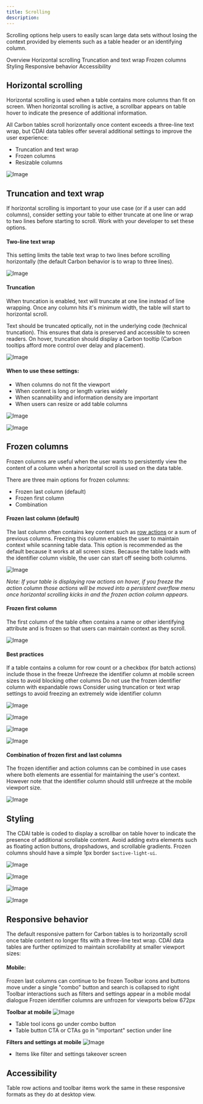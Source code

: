 ```yaml
---
title: Scrolling
description: 
---
```


<PageDescription>

Scrolling options help users to easily scan large data sets without losing the context provided by elements such as a table header or an identifying column.

</PageDescription>

<AnchorLinks>
   <AnchorLink>Overview</AnchorLink>
   <AnchorLink>Horizontal scrolling</AnchorLink>
   <AnchorLink>Truncation and text wrap</AnchorLink>
   <AnchorLink>Frozen columns</AnchorLink>
   <AnchorLink>Styling</AnchorLink>
   <AnchorLink>Responsive behavior</AnchorLink>
   <AnchorLink>Accessibility </AnchorLink>
</AnchorLinks>


## Horizontal scrolling

Horizontal scrolling is used when a table contains more columns than fit on screen. When horizontal scrolling is active, a scrollbar appears on table hover to indicate the presence of additional information. 

All Carbon tables scroll horizontally once content exceeds a three-line text wrap, but CDAI data tables offer several additional settings to improve the user experience:

- Truncation and text wrap
- Frozen columns
- Resizable columns

![Image](./images/image_overviewscroll.gif)

## Truncation and text wrap 

If horizontal scrolling is important to your use case (or if a user can add columns), consider setting your table to either truncate at one line or wrap to two lines before starting to scroll. Work with your developer to set these options.

#### Two-line text wrap 
This setting limits the table text wrap to two lines before scrolling horizontally (the default Carbon behavior is to wrap to three lines).

![Image](./images/image_textwrap2.gif)

#### Truncation
When truncation is enabled, text will truncate at one line instead of line wrapping. Once any column hits it's minimum width, the table will start to horizontal scroll. 

Text should be truncated optically, not in the underlying code (technical truncation). This ensures that data is preserved and accessible to screen readers. On hover, truncation should display a Carbon tooltip (Carbon tooltips afford more control over delay and placement). 

![Image](./images/image_truncate.gif)

#### When to use these settings:

- When columns do not fit the viewport
- When content is long or length varies widely  
- When scannability and information density are important 
- When users can resize or add table columns


<Row>
<Column colMd={4} colLg={4}>
<DoDontExample type="do" caption="Truncate optically and provide tooltips.">

![Image](./images/image_do-scroll-01.png)

</DoDontExample>
</Column>
<Column colMd={4} colLg={4}>
<DoDontExample type="dont" caption="Truncate in the code or omit tooltips; truncate where full content is critical">

![Image](./images/image_don't-scroll-01.png)
</DoDontExample>
</Column>
</Row>


## Frozen columns

Frozen columns are useful when the user wants to persistently view the content of a column when a horizontal scroll is used on the data table.

There are three main options for frozen columns:

- Frozen last column (default)
- Frozen first column
- Combination


#### Frozen last column (default) 
The last column often contains key content such as [row actions](https://pages.github.ibm.com/cdai-design/pal/components/data-table/row-action-buttons/usage) or a sum of previous columns. Freezing this column enables the user to maintain context while scanning table data. This option is recommended as the default because it works at all screen sizes. Because the table loads with the identifier column visible, the user can start off seeing both columns. 

![Image](./images/image_box-image-84.png)

*Note: If your table is displaying row actions on hover, if you freeze the action column those actions will be moved into a persistent overflow menu once horizontal scrolling kicks in and the frozen action column appears.*


#### Frozen first column
The first column of the table often contains a name or other identifying attribute and is frozen so that users can maintain context as they scroll. 

![Image](./images/image_box-image-85.png)

#### Best practices

If a table contains a column for row count or a checkbox (for batch actions) include those in the freeze
Unfreeze the identifier column at mobile screen sizes to avoid blocking other columns
Do not use the frozen identifier column with expandable rows
Consider using truncation or text wrap settings to avoid freezing an extremely wide identifier column

<Row>
<Column colMd={4} colLg={4}>
<DoDontExample type="do" caption="Freeze only the identifier column and directly associated elements, such as checkboxes">

![Image](./images/image_do-scroll-02.png)
</DoDontExample>
</Column>
<Column colMd={4} colLg={4}>
<DoDontExample type="dont" caption="Freeze middle columns or freeze more than the first and last columns">

![Image](./images/image_don't-scroll-02.png)
</DoDontExample>
</Column>
</Row>

<Row>
<Column colMd={4} colLg={4}>
<DoDontExample type="do" caption="Avoid freezing the identifier column on tables with expandable rows – try a frozen actions column instead">

![Image](./images/image_do-scroll-03.png)
</DoDontExample>
</Column>
<Column colMd={4} colLg={4}>
<DoDontExample type="dont" caption="Freeze the identifier column on tables with expandable rows">

![Image](./images/image_don't-scroll-03.png)
</DoDontExample>
</Column>
</Row>


#### Combination of frozen first and last columns
The frozen identifier and action columns can be combined in use cases where both elements are essential for maintaining the user's context. However note that the identifier column should still unfreeze at the mobile viewport size.

![Image](./images/image_combofrozen.gif)

## Styling

The CDAI table is coded to display a scrollbar on table hover to indicate the presence of additional scrollable content. Avoid adding extra elements such as floating action buttons, dropshadows, and scrollable gradients. Frozen columns should have a simple 1px border `$active-light-ui`.

<Row>
<Column colMd={4} colLg={4}>
<DoDontExample type="do" caption="Use table scrollbar to indicate scrollability">

![Image](./images/image_do-scroll-04.png)
</DoDontExample>
</Column>
<Column colMd={4} colLg={4}>
<DoDontExample type="dont" caption="Add additional elements to indicate scrollability">

![Image](./images/image_don't-scroll-04.png)
</DoDontExample>
</Column>
</Row>

<Row>
<Column colMd={4} colLg={4}>
<DoDontExample type="do" caption="Maintain right page padding">

![Image](./images/image_do-scroll-05.png)
</DoDontExample>
</Column>
<Column colMd={4} colLg={4}>
<DoDontExample type="dont" caption="Bleed table to right edge of page">

![Image](./images/image_don't-scroll-05.png)
</DoDontExample>
</Column>
</Row>


## Responsive behavior

The default responsive pattern for Carbon tables is to horizontally scroll once table content no longer fits with a three-line text wrap. CDAI data tables are further optimized to maintain scrollability at smaller viewport sizes:

#### Mobile:
Frozen last columns can continue to be frozen
Toolbar icons and buttons move under a single "combo" button and search is collapsed to right
Toolbar interactions such as filters and settings appear in a mobile modal dialogue
Frozen identifier columns are unfrozen for viewports below 672px


**Toolbar at mobile**
![Image](./images/image_mobile1.png)

- Table tool icons go under combo button
- Table button CTA or CTAs go in "important" section under line 


**Filters and settings at mobile**
![Image](./images/image_mobile2.png)

- Items like filter and settings takeover screen


## Accessibility 

Table row actions and toolbar items work the same in these responsive formats as they do at desktop view.



